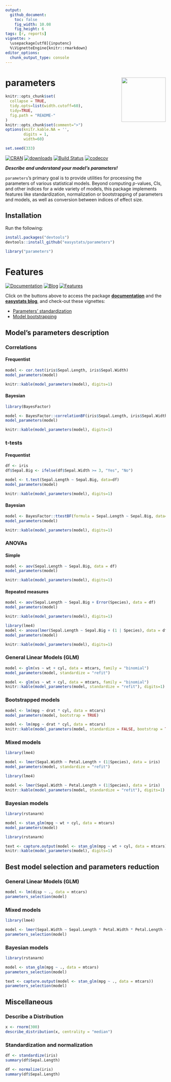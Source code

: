 ```yaml
---
output: 
  github_document:
    toc: false
    fig_width: 10.08
    fig_height: 6
tags: [r, reports]
vignette: >
  \usepackage[utf8]{inputenc}
  %\VignetteEngine{knitr::rmarkdown}
editor_options: 
  chunk_output_type: console
---
```


# parameters <img src='man/figures/logo.png' align="right" height="139" />

```r
knitr::opts_chunk$set(
  collapse = TRUE,
  tidy.opts=list(width.cutoff=60),
  tidy=TRUE,
  fig.path = "README-"
)
knitr::opts_chunk$set(comment=">")
options(knitr.kable.NA = '',
        digits = 1,
        width=60)

set.seed(333)
```

[![CRAN](http://www.r-pkg.org/badges/version/parameters)](https://cran.r-project.org/package=parameters)
[![downloads](http://cranlogs.r-pkg.org/badges/parameters)](https://cran.r-project.org/package=parameters)
[![Build Status](https://travis-ci.org/easystats/parameters.svg?branch=master)](https://travis-ci.org/easystats/parameters)
[![codecov](https://codecov.io/gh/easystats/parameters/branch/master/graph/badge.svg)](https://codecov.io/gh/easystats/parameters)

***Describe and understand your model's parameters!***

`parameters`'s primary goal is to provide utilities for processing the parameters of various statistical models. Beyond computing *p*-values, CIs, and other indices for a wide variety of models, this package implements features like standardization, normalization or bootstrapping of parameters and models, as well as conversion between indices of effect size.


## Installation


Run the following:

```r
install.packages("devtools")
devtools::install_github("easystats/parameters")
```
```r
library("parameters")
```



# Features

[![Documentation](https://img.shields.io/badge/documentation-parameters-orange.svg?colorB=E91E63)](https://easystats.github.io/parameters/)
[![Blog](https://img.shields.io/badge/blog-easystats-orange.svg?colorB=FF9800)](https://easystats.github.io/blog/posts/)
[![Features](https://img.shields.io/badge/features-parameters-orange.svg?colorB=2196F3)](https://easystats.github.io/parameters/reference/index.html)

Click on the buttons above to access the package [**documentation**](https://easystats.github.io/parameters/) and the [**easystats blog**](https://easystats.github.io/blog/posts/), and check-out these vignettes:

- [Parameters' standardization](https://easystats.github.io/parameters/articles/standardization.html)
- [Model bootstrapping](https://easystats.github.io/parameters/articles/bootstrapping.html)


## Model's parameters description


### Correlations

#### Frequentist 

```r
model <- cor.test(iris$Sepal.Length, iris$Sepal.Width)
model_parameters(model)
```
```r
knitr::kable(model_parameters(model), digits=1)
```

#### Bayesian 

```r
library(BayesFactor)

model <- BayesFactor::correlationBF(iris$Sepal.Length, iris$Sepal.Width)
model_parameters(model)
```
```r
knitr::kable(model_parameters(model), digits=1)
```


### t-tests

#### Frequentist 
```r
df <- iris
df$Sepal.Big <- ifelse(df$Sepal.Width >= 3, "Yes", "No")

model <- t.test(Sepal.Length ~ Sepal.Big, data=df)
model_parameters(model)
```
```r
knitr::kable(model_parameters(model), digits=1)
```

#### Bayesian 

```r
model <- BayesFactor::ttestBF(formula = Sepal.Length ~ Sepal.Big, data=df)
model_parameters(model)
```
```r
knitr::kable(model_parameters(model), digits=1)
```


### ANOVAs

#### Simple

```r
model <- aov(Sepal.Length ~ Sepal.Big, data = df)
model_parameters(model)
```
```r
knitr::kable(model_parameters(model), digits=1)
```

#### Repeated measures

```r
model <- aov(Sepal.Length ~ Sepal.Big + Error(Species), data = df)
model_parameters(model)
```
```r
knitr::kable(model_parameters(model), digits=1)
```

```r
library(lme4)
model <- anova(lmer(Sepal.Length ~ Sepal.Big + (1 | Species), data = df))
model_parameters(model)
```
```r
knitr::kable(model_parameters(model), digits=1)
```



### General Linear Models (GLM)
```r
model <- glm(vs ~ wt + cyl, data = mtcars, family = "binomial")
model_parameters(model, standardize = "refit")
```
```r
model <- glm(vs ~ wt + cyl, data = mtcars, family = "binomial")
knitr::kable(model_parameters(model, standardize = "refit"), digits=1)
```

### Bootstrapped models

```r
model <- lm(mpg ~ drat * cyl, data = mtcars)
model_parameters(model, bootstrap = TRUE)
```
```r
model <- lm(mpg ~ drat * cyl, data = mtcars)
knitr::kable(model_parameters(model, standardize = FALSE, bootstrap = TRUE), digits=1)
```


### Mixed models
```r
library(lme4)

model <- lmer(Sepal.Width ~ Petal.Length + (1|Species), data = iris)
model_parameters(model, standardize = "refit")
```
```r
library(lme4)

model <- lmer(Sepal.Width ~ Petal.Length + (1|Species), data = iris)
knitr::kable(model_parameters(model, standardize = "refit"), digits=1)
```



### Bayesian models

```r
library(rstanarm)

model <- stan_glm(mpg ~ wt + cyl, data = mtcars)
model_parameters(model)
```
```r
library(rstanarm)

text <- capture.output(model <- stan_glm(mpg ~ wt + cyl, data = mtcars))
knitr::kable(model_parameters(model), digits=1)
```


## Best model selection and parameters reduction

### General Linear Models (GLM)

```r
model <- lm(disp ~ ., data = mtcars)
parameters_selection(model)
```

### Mixed models

```r
library(lme4)

model <- lmer(Sepal.Width ~ Sepal.Length * Petal.Width * Petal.Length + (1|Species), data = iris)
parameters_selection(model)
```


### Bayesian models

```r
library(rstanarm)

model <- stan_glm(mpg ~ ., data = mtcars)
parameters_selection(model)
```
```r
text <- capture.output(model <- stan_glm(mpg ~ ., data = mtcars))
parameters_selection(model)
```


## Miscellaneous



### Describe a Distribution

```r
x <- rnorm(300)
describe_distribution(x, centrality = "median")
```


### Standardization and normalization

```r
df <- standardize(iris)
summary(df$Sepal.Length)

df <- normalize(iris)
summary(df$Sepal.Length)
```